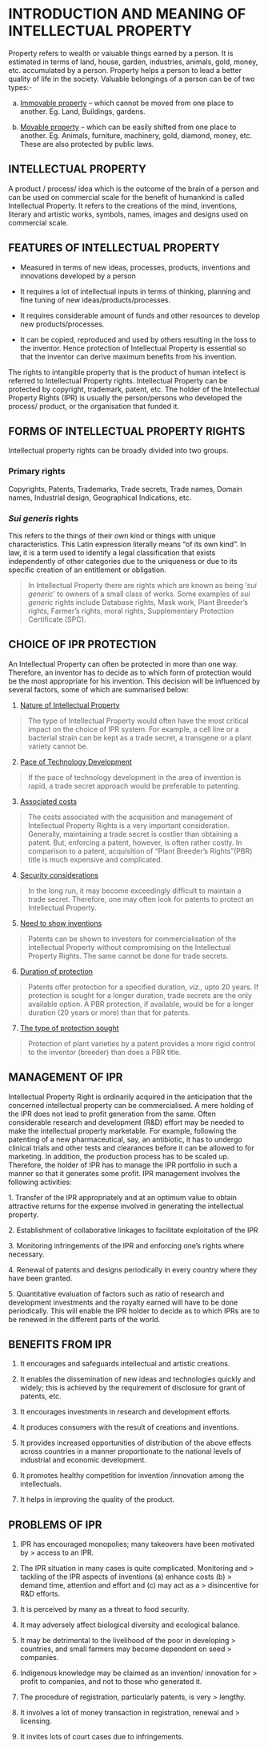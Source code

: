 # INTRODUCTION AND MEANING OF INTELLECTUAL PROPERTY  

Property refers to wealth or valuable things earned by a person. It is
estimated in terms of land, house, garden, industries, animals, gold,
money, etc. accumulated by a person. Property helps a person to lead a
better quality of life in the society. Valuable belongings of a person
can be of two types:-

a)  [Immovable property]{.ul} -- which cannot be moved from one place to
    another. Eg. Land, Buildings, gardens.

b)  [Movable property]{.ul} -- which can be easily shifted from one
    place to another. Eg. Animals, furniture, machinery, gold, diamond,
    money, etc. These are also protected by public laws.

## INTELLECTUAL PROPERTY  

A product / process/ idea which is the outcome of the brain of a person
and can be used on commercial scale for the benefit of humankind is
called Intellectual Property. It refers to the creations of the mind,
inventions, literary and artistic works, symbols, names, images and
designs used on commercial scale.

## FEATURES OF INTELLECTUAL PROPERTY

-   Measured in terms of new ideas, processes, products, inventions and
    innovations developed by a person

-   It requires a lot of intellectual inputs in terms of thinking,
    planning and fine tuning of new ideas/products/processes.

-   It requires considerable amount of funds and other resources to
    develop new products/processes.

-   It can be copied, reproduced and used by others resulting in the
    loss to the inventor. Hence protection of Intellectual Property is
    essential so that the inventor can derive maximum benefits from his
    invention.

The rights to intangible property that is the product of human intellect
is referred to Intellectual Property rights. Intellectual Property can
be protected by copyright, trademark, patent, etc. The holder of the
Intellectual Property Rights (IPR) is usually the person/persons who
developed the process/ product, or the organisation that funded it.

## FORMS OF INTELLECTUAL PROPERTY RIGHTS  

Intellectual property rights can be broadly divided into two groups.

### Primary rights  
Copyrights, Patents, Trademarks, Trade secrets,
    Trade names, Domain names, Industrial design, Geographical
    Indications, etc.

### *Sui generis* rights
This refers to the things of their own
    kind or things with unique characteristics. This Latin expression
    literally means "of its own kind". In law, it is a term used to
    identify a legal classification that exists independently of other
    categories due to the uniqueness or due to its specific creation of
    an entitlement or obligation.

> In Intellectual Property there are rights which are known as being
> '*sui generic*' to owners of a small class of works. Some examples of
> *sui generic* rights include Database rights, Mask work, Plant
> Breeder's rights, Farmer's rights, moral rights, Supplementary
> Protection Certificate (SPC).

## CHOICE OF IPR PROTECTION

An Intellectual Property can often be protected in more than one way.
Therefore, an inventor has to decide as to which form of protection
would be the most appropriate for his invention. This decision will be
influenced by several factors, some of which are summarised below:

1.  [Nature of Intellectual Property]{.ul}

> The type of Intellectual Property would often have the most critical
> impact on the choice of IPR system. For example, a cell line or a
> bacterial strain can be kept as a trade secret, a transgene or a plant
> variety cannot be.

2.  [Pace of Technology Development]{.ul}

> If the pace of technology development in the area of invention is
> rapid, a trade secret approach would be preferable to patenting.

3.  [Associated costs]{.ul}

> The costs associated with the acquisition and management of
> Intellectual Property Rights is a very important consideration.
> Generally, maintaining a trade secret is costlier than obtaining a
> patent. But, enforcing a patent, however, is often rather costly. In
> comparison to a patent, acquisition of "Plant Breeder's Rights"(PBR)
> title is much expensive and complicated.

4.  [Security considerations]{.ul}

> In the long run, it may become exceedingly difficult to maintain a
> trade secret. Therefore, one may often look for patents to protect an
> Intellectual Property.

5.  [Need to show inventions]{.ul}

> Patents can be shown to investors for commercialisation of the
> Intellectual Property without compromising on the Intellectual
> Property Rights. The same cannot be done for trade secrets.

6.  [Duration of protection]{.ul}

> Patents offer protection for a specified duration, *viz.,* upto 20
> years. If protection is sought for a longer duration, trade secrets
> are the only available option. A PBR protection, if available, would
> be for a longer duration (20 years or more) than that for patents.

7.  [The type of protection sought]{.ul}

> Protection of plant varieties by a patent provides a more rigid
> control to the inventor (breeder) than does a PBR title.

## MANAGEMENT OF IPR

Intellectual Property Right is ordinarily acquired in the anticipation
that the concerned intellectual property can be commercialised. A mere
holding of the IPR does not lead to profit generation from the same.
Often considerable research and development (R&D) effort may be needed
to make the intellectual property marketable. For example, following the
patenting of a new pharmaceutical, say, an antibiotic, it has to undergo
clinical trials and other tests and clearances before it can be allowed
to for marketing. In addition, the production process has to be scaled
up. Therefore, the holder of IPR has to manage the IPR portfolio in such
a manner so that it generates some profit. IPR management involves the
following activities:

1\. Transfer of the IPR appropriately and at an optimum value to obtain
attractive returns for the expense involved in generating the
intellectual property.

2\. Establishment of collaborative linkages to facilitate exploitation
of the IPR

3\. Monitoring infringements of the IPR and enforcing one's rights where
necessary.

4\. Renewal of patents and designs periodically in every country where
they have been granted.

5\. Quantitative evaluation of factors such as ratio of research and
development investments and the royalty earned will have to be done
periodically. This will enable the IPR holder to decide as to which IPRs
are to be renewed in the different parts of the world.

## BENEFITS FROM IPR

1.  It encourages and safeguards intellectual and artistic creations.

2.  It enables the dissemination of new ideas and technologies quickly
    and widely; this is achieved by the requirement of disclosure for
    grant of patents, etc.

3.  It encourages investments in research and development efforts.

4.  It produces consumers with the result of creations and inventions.

5.  It provides increased opportunities of distribution of the above
    effects across countries in a manner proportionate to the national
    levels of industrial and economic development.

6.  It promotes healthy competition for invention /innovation among the
    intellectuals.

7.  It helps in improving the quality of the product.

## PROBLEMS OF IPR

1.  IPR has encouraged monopolies; many takeovers have been motivated by
    > access to an IPR.

2.  The IPR situation in many cases is quite complicated. Monitoring and
    > tackling of the IPR aspects of inventions (a) enhance costs (b)
    > demand time, attention and effort and (c) may act as a
    > disincentive for R&D efforts.

3.  It is perceived by many as a threat to food security.

4.  It may adversely affect biological diversity and ecological balance.

5.  It may be detrimental to the livelihood of the poor in developing
    > countries, and small farmers may become dependent on seed
    > companies.

6.  Indigenous knowledge may be claimed as an invention/ innovation for
    > profit to companies, and not to those who generated it.

7.  The procedure of registration, particularly patents, is very
    > lengthy.

8.  It involves a lot of money transaction in registration, renewal and
    > licensing.

9.  It invites lots of court cases due to infringements.
